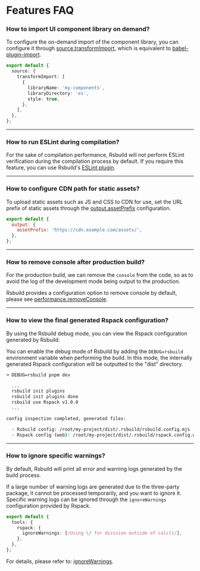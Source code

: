 # Features FAQ

### How to import UI component library on demand?

To configure the on-demand import of the component library, you can configure it through [source.transformImport](/config/source/transform-import), which is equivalent to [babel-plugin-import](https://npmjs.com/package/babel-plugin-import).

```ts
export default {
  source: {
    transformImport: [
      {
        libraryName: 'my-components',
        libraryDirectory: 'es',
        style: true,
      },
    ],
  },
};
```

---

### How to run ESLint during compilation?

For the sake of compilation performance, Rsbuild will not perform ESLint verification during the compilation process by default. If you require this feature, you can use Rsbuild's [ESLint plugin](https://github.com/rspack-contrib/rsbuild-plugin-eslint).

---

### How to configure CDN path for static assets?

To upload static assets such as JS and CSS to CDN for use, set the URL prefix of static assets through the [output.assetPrefix](/config/output/asset-prefix) configuration.

```js
export default {
  output: {
    assetPrefix: 'https://cdn.example.com/assets/',
  },
};
```

---

### How to remove console after production build?

For the production build, we can remove the `console` from the code, so as to avoid the log of the development mode being output to the production.

Rsbuild provides a configuration option to remove console by default, please see [performance.removeConsole](/config/performance/remove-console).

---

### How to view the final generated Rspack configuration?

By using the Rsbuild debug mode, you can view the Rspack configuration generated by Rsbuild.

You can enable the debug mode of Rsbuild by adding the `DEBUG=rsbuild` environment variable when performing the build. In this mode, the internally generated Rspack configuration will be outputted to the "dist" directory.

```bash
➜ DEBUG=rsbuild pnpm dev

  ...
  rsbuild init plugins
  rsbuild init plugins done
  rsbuild use Rspack v1.0.0
  ...

config inspection completed, generated files:

  - Rsbuild config: /root/my-project/dist/.rsbuild/rsbuild.config.mjs
  - Rspack config (web): /root/my-project/dist/.rsbuild/rspack.config.web.mjs
```

---

### How to ignore specific warnings?

By default, Rsbuild will print all error and warning logs generated by the build process.

If a large number of warning logs are generated due to the three-party package, it cannot be processed temporarily, and you want to ignore it. Specific warning logs can be ignored through the `ignoreWarnings` configuration provided by Rspack.

```ts
export default {
  tools: {
    rspack: {
      ignoreWarnings: [/Using \/ for division outside of calc()/],
    },
  },
};
```

For details, please refer to: [ignoreWarnings](https://rspack.dev/config/other-options#ignorewarnings).

